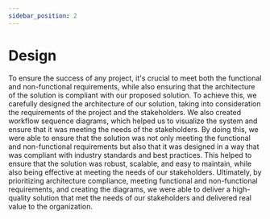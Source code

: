 ```yaml
---
sidebar_position: 2
---
```


# Design

To ensure the success of any project, it's crucial to meet both the functional and non-functional requirements, while also ensuring that the architecture of the solution is compliant with our proposed solution. To achieve this, we carefully designed the architecture of our solution, taking into consideration the requirements of the project and the stakeholders. We also created workflow sequence diagrams, which helped us to visualize the system and ensure that it was meeting the needs of the stakeholders. By doing this, we were able to ensure that the solution was not only meeting the functional and non-functional requirements but also that it was designed in a way that was compliant with industry standards and best practices. This helped to ensure that the solution was robust, scalable, and easy to maintain, while also being effective at meeting the needs of our stakeholders. Ultimately, by prioritizing architecture compliance, meeting functional and non-functional requirements, and creating the diagrams, we were able to deliver a high-quality solution that met the needs of our stakeholders and delivered real value to the organization.
